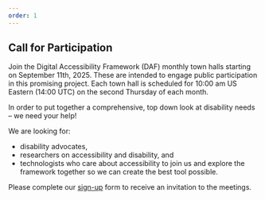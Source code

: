 ```yaml
---
order: 1
---
```


## Call for Participation

Join the Digital Accessibility Framework (DAF) monthly town halls starting on September 11th, 2025. These are intended to engage public participation in this promising project. Each town hall is scheduled for 10:00 am US Eastern (14:00 UTC) on the second Thursday of each month.  

In order to put together a comprehensive, top down look at disability needs – we need your help!  

We are looking for:
- disability advocates, 
- researchers on accessibility and disability, and 
- technologists who care about accessibility 
to join us and explore the framework together so we can create the best tool possible. 

Please complete our [sign-up](https://forms.gle/gnPZYH8gKDui58jv9) form to receive an invitation to the meetings.